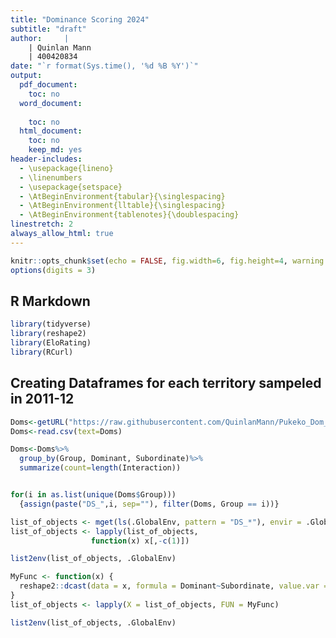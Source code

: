 ---
title: "Dominance Scoring 2024"
subtitle: "draft" 
author:     | 
    | Quinlan Mann
    | 400420834
date: "`r format(Sys.time(), '%d %B %Y')`"
output:
  pdf_document:
    toc: no
  word_document:
    
    toc: no
  html_document:
    toc: no
    keep_md: yes
header-includes:
  - \usepackage{lineno}
  - \linenumbers
  - \usepackage{setspace}
  - \AtBeginEnvironment{tabular}{\singlespacing}
  - \AtBeginEnvironment{lltable}{\singlespacing}
  - \AtBeginEnvironment{tablenotes}{\doublespacing}
linestretch: 2
always_allow_html: true
---

```{r, setup, include=F}
knitr::opts_chunk$set(echo = FALSE, fig.width=6, fig.height=4, warning = F, message = F)
options(digits = 3)
```

## R Markdown

```{r libraries, include=F}
library(tidyverse)
library(reshape2)
library(EloRating)
library(RCurl)
```

## Creating Dataframes for each territory sampeled in 2011-12


```{r Datafrmes, echo=FALSE}
Doms<-getURL("https://raw.githubusercontent.com/QuinlanMann/Pukeko_Dom_Observations/main/Dom_Obs_Master.csv")
Doms<-read.csv(text=Doms)

Doms<-Doms%>%
  group_by(Group, Dominant, Subordinate)%>%
  summarize(count=length(Interaction))


for(i in as.list(unique(Doms$Group))) 
  {assign(paste("DS_",i, sep=""), filter(Doms, Group == i))}

list_of_objects <- mget(ls(.GlobalEnv, pattern = "DS_*"), envir = .GlobalEnv)
list_of_objects <- lapply(list_of_objects, 
                  function(x) x[,-c(1)])

list2env(list_of_objects, .GlobalEnv)
```

```{r Matrix creation}
MyFunc <- function(x) {
  reshape2::dcast(data = x, formula = Dominant~Subordinate, value.var = "count")
}
list_of_objects <- lapply(X = list_of_objects, FUN = MyFunc)

list2env(list_of_objects, .GlobalEnv)
```

